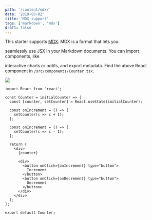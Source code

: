 ```yaml
---
path: '/content/mdx/'
date: '2019-03-02'
title: 'MDX support'
tags: ['markdown', 'mdx']
draft: false
---
```






This starter supports [MDX](https://mdxjs.com). MDX is a format that lets you
<Counter/>

seamlessly use JSX in your Markdown documents. You can import components, like

interactive charts or notifs, and export metadata.
Find the above React component in `/src/components/Counter.tsx`.
<Counteract/>

![](images/riverScene.jpg)

```jsx{1,4-6}
import React from 'react';

const Counter = initialCounter => {
  const [counter, setCounter] = React.useState(initialCounter);

  const onIncrement = () => {
    setCounter(c => c + 1);
  };

  const onIncrement = () => {
    setCounter(c => c - 1);
  };

  return (
    <div>
      {counter}

      <div>
        <button onClick={onIncrement} type="button">
          Increment
        </button>
        <button onClick={onDecrement} type="button">
          Decrement
        </button>
      </div>
    </div>
  );
};

export default Counter;
```